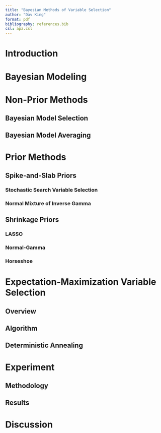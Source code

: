 ```yaml
---
title: "Bayesian Methods of Variable Selection"
author: "Dav King"
format: pdf
bibliography: references.bib
csl: apa.csl
---
```


# Introduction


# Bayesian Modeling


# Non-Prior Methods


## Bayesian Model Selection


## Bayesian Model Averaging


# Prior Methods

## Spike-and-Slab Priors

### Stochastic Search Variable Selection

### Normal Mixture of Inverse Gamma


## Shrinkage Priors

### LASSO

### Normal-Gamma

### Horseshoe


# Expectation-Maximization Variable Selection

## Overview

## Algorithm

## Deterministic Annealing


# Experiment

## Methodology

## Results


# Discussion


